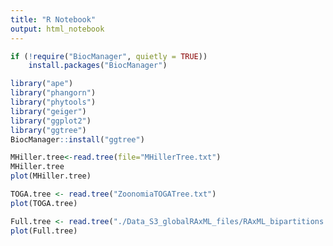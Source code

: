 ```yaml
---
title: "R Notebook"
output: html_notebook
---
```


```r
if (!require("BiocManager", quietly = TRUE))
    install.packages("BiocManager")

library("ape")
library("phangorn")
library("phytools")
library("geiger")
library("ggplot2")
library("ggtree")
BiocManager::install("ggtree")
```


```r
MHiller.tree<-read.tree(file="MHillerTree.txt") 
MHiller.tree
plot(MHiller.tree)
```
```r
TOGA.tree <- read.tree("ZoonomiaTOGATree.txt")
plot(TOGA.tree)
```

```r
Full.tree <- read.tree("./Data_S3_globalRAxML_files/RAxML_bipartitions.result_FIN4_raw_rooted_wBoots_4098mam1out_OK.newick")
plot(Full.tree)

```



